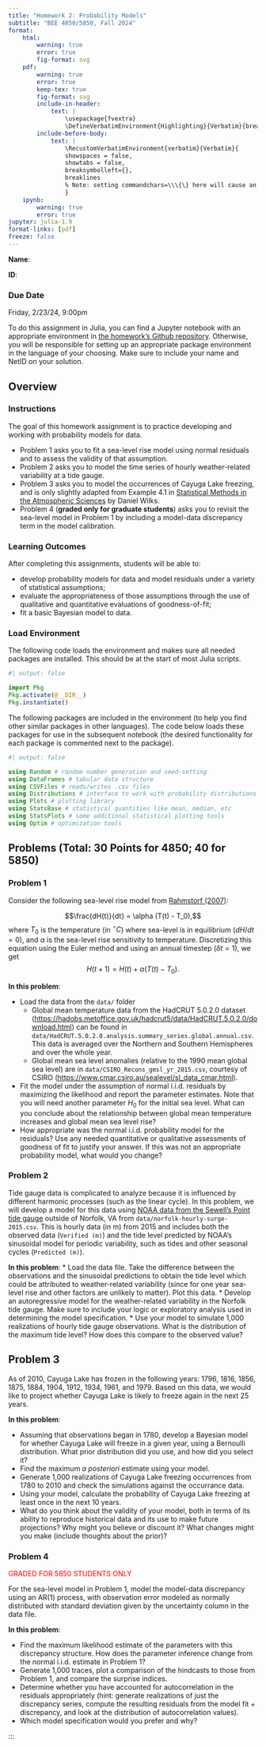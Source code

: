 ```yaml
---
title: "Homework 2: Probability Models"
subtitle: "BEE 4850/5850, Fall 2024"
format:
    html:        
        warning: true
        error: true
        fig-format: svg
    pdf:
        warning: true
        error: true
        keep-tex: true
        fig-format: svg    
        include-in-header: 
            text: |
                \usepackage{fvextra}
                \DefineVerbatimEnvironment{Highlighting}{Verbatim}{breaklines,commandchars=\\\{\}}
        include-before-body:
            text: |
                \RecustomVerbatimEnvironment{verbatim}{Verbatim}{
                showspaces = false,
                showtabs = false,
                breaksymbolleft={},
                breaklines
                % Note: setting commandchars=\\\{\} here will cause an error 
                }
    ipynb:
        warning: true
        error: true
jupyter: julia-1.9
format-links: [pdf]
freeze: false
---
```


::: {.content-visible when-format="ipynb"}
**Name**:

**ID**:
:::

::: {.callout-important icon=false}
### Due Date

Friday, 2/23/24, 9:00pm
:::

::: {.content-visible unless-format="ipynb"}
:::{.callout-tip}

To do this assignment in Julia, you can find a Jupyter notebook with an appropriate environment in [the homework's Github repository]({{< var github_org.repo >}}/hw02). Otherwise, you will be responsible for setting up an appropriate package environment in the language of your choosing. Make sure to include your name and NetID on your solution.
:::
:::

## Overview

::: {.cell .markdown}

### Instructions

The goal of this homework assignment is to practice developing and working with probability models for data.

* Problem 1 asks you to fit a sea-level rise model using normal residuals and to assess the validity of that assumption.
* Problem 2 asks you to model the time series of hourly weather-related variability at a tide gauge.
* Problem 3 asks you to model the occurrences of Cayuga Lake freezing, and is only slightly adapted from Example 4.1 in [Statistical Methods in the Atmospheric Sciences](https://www.sciencedirect.com/book/9780128158234/statistical-methods-in-the-atmospheric-sciences) by Daniel Wilks.
* Problem 4 (**graded only for graduate students**) asks you to revisit the sea-level model in Problem 1 by including a model-data discrepancy term in the model calibration.
:::

::: {.cell .markdown}

### Learning Outcomes

After completing this assignments, students will be able to:

* develop probability models for data and model residuals under a variety of statistical assumptions;
* evaluate the appropriateness of those assumptions through the use of qualitative and quantitative evaluations of goodness-of-fit;
* fit a basic Bayesian model to data.


:::

::: {.cell .markdown}
### Load Environment

The following code loads the environment and makes sure all needed packages are installed. This should be at the start of most Julia scripts.

:::

```julia
#| output: false

import Pkg
Pkg.activate(@__DIR__)
Pkg.instantiate()
```

::: {.cell .markdown}
The following packages are included in the environment (to help you find other similar packages in other languages). The code below loads these packages for use in the subsequent notebook (the desired functionality for each package is commented next to the package).

:::

```julia
#| output: false

using Random # random number generation and seed-setting
using DataFrames # tabular data structure
using CSVFiles # reads/writes .csv files
using Distributions # interface to work with probability distributions
using Plots # plotting library
using StatsBase # statistical quantities like mean, median, etc
using StatsPlots # some additional statistical plotting tools
using Optim # optimization tools
```

## Problems (Total: 30 Points for 4850; 40 for 5850)

### Problem 1

::: {.cell .markdown}

Consider the following sea-level rise model from [Rahmstorf (2007)](https://doi.org/10.1073/pnas.0907765106):

$$\frac{dH(t)}{dt} = \alpha (T(t) - T_0),$$
where $T_0$ is the temperature (in $^\circ C$) where sea-level is in equilibrium ($dH/dt = 0$), and $\alpha$ is the sea-level rise sensitivity to temperature. Discretizing this equation using the Euler method and using an annual timestep ($\delta t = 1$), we get $$H(t+1) = H(t) + \alpha (T(t) - T_0).$$


**In this problem**: 

* Load the data from the `data/` folder
  * Global mean temperature data from the HadCRUT 5.0.2.0 dataset (<https://hadobs.metoffice.gov.uk/hadcrut5/data/HadCRUT.5.0.2.0/download.html>) can be found in `data/HadCRUT.5.0.2.0.analysis.summary_series.global.annual.csv`. This data is averaged over the Northern and Southern Hemispheres and over the whole year.
  * Global mean sea level anomalies (relative to the 1990 mean global sea level) are in `data/CSIRO_Recons_gmsl_yr_2015.csv`, courtesy of CSIRO (<https://www.cmar.csiro.au/sealevel/sl_data_cmar.html>). 
* Fit the model under the assumption of normal i.i.d. residuals by maximizing the likelihood and report the parameter estimates. Note that you will need another parameter $H_0$ for the initial sea level. What can you conclude about the relationship between global mean temperature increases and global mean sea level rise?
* How appropriate was the normal i.i.d. probability model for the residuals? Use any needed quantitative or qualitative assessments of goodness of fit to justify your answer. If this was not an appropriate probability model, what would you change?
:::

### Problem 2

::: {.cell .markdown}
Tide gauge data is complicated to analyze because it is influenced by different harmonic processes (such as the linear cycle). In this problem, we will develop a model for this data using [NOAA data from the Sewell's Point tide gauge](https://tidesandcurrents.noaa.gov/waterlevels.html?id=8638610) outside of Norfolk, VA from `data/norfolk-hourly-surge-2015.csv`. This is hourly data (in m) from 2015 and includes both the observed data (`Verified (m)`) and the tide level predicted by NOAA's sinusoidal model for periodic variability, such as tides and other seasonal cycles (`Predicted (m)`). 

**In this problem**:
* Load the data file. Take the difference between the observations and the sinusoidal predictions to obtain the tide level which could be attributed to weather-related variability (since for one year sea-level rise and other factors are unlikely to matter). Plot this data.
* Develop an autoregressive model for the weather-related variability in the Norfolk tide gauge. Make sure to include your logic or exploratory analysis used in determining the model specification.
* Use your model to simulate 1,000 realizations of hourly tide gauge observations. What is the distribution of the maximum tide level? How does this compare to the observed value?
:::

## Problem 3

::: {.cell .markdown}
As of 2010, Cayuga Lake has frozen in the following years: 1796, 1816, 1856, 1875, 1884, 1904, 1912, 1934, 1961, and 1979. Based on this data, we would like to project whether Cayuga Lake is likely to freeze again in the next 25 years. 

**In this problem**:

* Assuming that observations began in 1780, develop a Bayesian model for whether Cayuga Lake will freeze in a given year, using a Bernoulli distribution. What prior distribution did you use, and how did you select it?
* Find the maximum *a posteriori* estimate using your model.
* Generate 1,000 realizations of Cayuga Lake freezing occurrences from 1780 to 2010 and check the simulations against the occurrance data. 
* Using your model, calculate the probability of Cayuga Lake freezing at least once in the next 10 years.
* What do you think about the validity of your model, both in terms of its ability to reproduce historical data and its use to make future projections? Why might you believe or discount it? What changes might you make (include thoughts about the prior)?
:::

### Problem 4 

<span style="color:red;">GRADED FOR 5850 STUDENTS ONLY</span>

For the sea-level model in Problem 1, model the model-data discrepancy using an AR(1) process, with observation error modeled as normally distributed with standard deviation given by the uncertainty column in the data file.

**In this problem**:

* Find the maximum likelihood estimate of the parameters with this discrepancy structure. How does the parameter inference change from the normal i.i.d. estimate in Problem 1?
* Generate 1,000 traces, plot a comparison of the hindcasts to those from Problem 1, and compare the surprise indices.
* Determine whether you have accounted for autocorrelation in the residuals appropriately (hint: generate realizations of just the discrepancy series, compute the resulting residuals from the model fit + discrepancy, and look at the distribution of autocorrelation values).
* Which model specification would you prefer and why?

:::